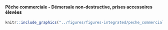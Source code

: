 #### Pêche commerciale - Démersale non-destructive, prises accessoires élevées {-}


<!-- -------------------------------------------------- -->

```r
knitr::include_graphics("../figures/figures-integrated/peche_commerciale-DNH.png")
```

<br>
